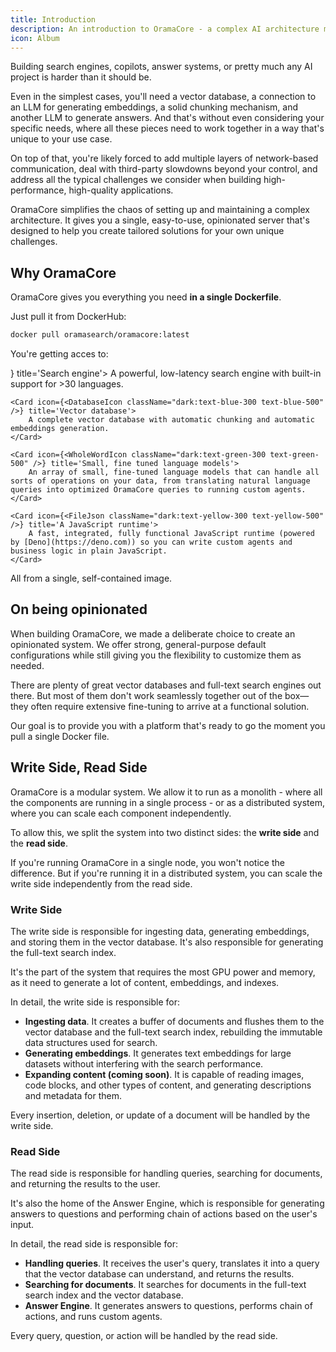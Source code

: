 ```yaml
---
title: Introduction
description: An introduction to OramaCore - a complex AI architecture made easy and open-source.
icon: Album
---
```


Building search engines, copilots, answer systems, or pretty much any AI project is harder than it should be.

Even in the simplest cases, you'll need a vector database, a connection to an LLM for generating embeddings, a solid chunking mechanism, and another LLM to generate answers.
And that's without even considering your specific needs, where all these pieces need to work together in a way that's unique to your use case.

On top of that, you're likely forced to add multiple layers of network-based communication, deal with third-party slowdowns beyond your control, and address all the typical challenges we consider when building high-performance, high-quality applications.

OramaCore simplifies the chaos of setting up and maintaining a complex architecture. It gives you a single, easy-to-use, opinionated server that's designed to help you create tailored solutions for your own unique challenges.

## Why OramaCore

OramaCore gives you everything you need **in a single Dockerfile**.

Just pull it from DockerHub:

```sh
docker pull oramasearch/oramacore:latest
```

You're getting acces to:

<Cards>
    <Card icon={<SearchIcon className="dark:text-purple-300 text-purple-500" />} title='Search engine'>
        A powerful, low-latency search engine with built-in support for >30 languages.
    </Card>

    <Card icon={<DatabaseIcon className="dark:text-blue-300 text-blue-500" />} title='Vector database'>
        A complete vector database with automatic chunking and automatic embeddings generation.
    </Card>

    <Card icon={<WholeWordIcon className="dark:text-green-300 text-green-500" />} title='Small, fine tuned language models'>
        An array of small, fine-tuned language models that can handle all sorts of operations on your data, from translating natural language queries into optimized OramaCore queries to running custom agents.
    </Card>

    <Card icon={<FileJson className="dark:text-yellow-300 text-yellow-500" />} title='A JavaScript runtime'>
        A fast, integrated, fully functional JavaScript runtime (powered by [Deno](https://deno.com)) so you can write custom agents and business logic in plain JavaScript.
    </Card>
</Cards>

All from a single, self-contained image.

## On being opinionated

When building OramaCore, we made a deliberate choice to create an opinionated system. We offer strong, general-purpose default configurations while still giving you the flexibility to customize them as needed.

There are plenty of great vector databases and full-text search engines out there. But most of them don't work seamlessly together out of the box—they often require extensive fine-tuning to arrive at a functional solution.

Our goal is to provide you with a platform that's ready to go the moment you pull a single Docker file.

## Write Side, Read Side

OramaCore is a modular system. We allow it to run as a monolith - where all the components are running in a single process - or as a distributed system, where you can scale each component independently.

To allow this, we split the system into two distinct sides: the **write side** and the **read side**.

If you're running OramaCore in a single node, you won't notice the difference. But if you're running it in a distributed system, you can scale the write side independently from the read side.

### Write Side

The write side is responsible for ingesting data, generating embeddings, and storing them in the vector database. It's also responsible for generating the full-text search index.

It's the part of the system that requires the most GPU power and memory, as it need to generate a lot of content, embeddings, and indexes.

In detail, the write side is responsible for:

- **Ingesting data**. It creates a buffer of documents and flushes them to the vector database and the full-text search index, rebuilding the immutable data structures used for search.
- **Generating embeddings**. It generates text embeddings for large datasets without interfering with the search performance.
- **Expanding content (coming soon)**. It is capable of reading images, code blocks, and other types of content, and generating descriptions and metadata for them.

Every insertion, deletion, or update of a document will be handled by the write side.

### Read Side

The read side is responsible for handling queries, searching for documents, and returning the results to the user.

It's also the home of the Answer Engine, which is responsible for generating answers to questions and performing chain of actions based on the user's input.

In detail, the read side is responsible for:

- **Handling queries**. It receives the user's query, translates it into a query that the vector database can understand, and returns the results.
- **Searching for documents**. It searches for documents in the full-text search index and the vector database.
- **Answer Engine**. It generates answers to questions, performs chain of actions, and runs custom agents.

Every query, question, or action will be handled by the read side.
